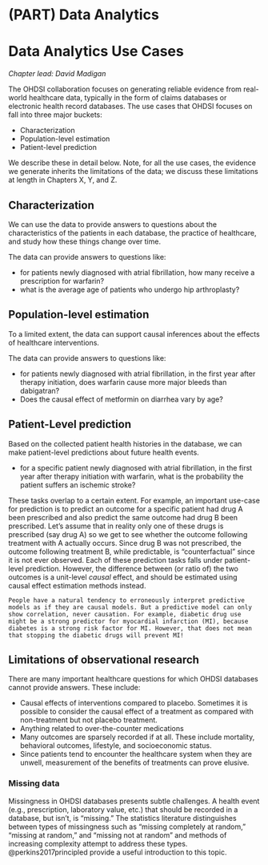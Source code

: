 # (PART) Data Analytics {-} 

# Data Analytics Use Cases {#DataAnalyticsUseCases}

*Chapter lead: David Madigan*

The OHDSI collaboration focuses on generating reliable evidence from real-world healthcare data, typically in the form of claims databases or electronic health record databases. The use cases that OHDSI focuses on fall into three major buckets:

- Characterization
- Population-level estimation
- Patient-level prediction

We describe these in detail below. Note, for all the use cases, the evidence we generate inherits the limitations of the data; we discuss these limitations at length in Chapters X, Y, and Z. 

## Characterization

We can use the data to provide answers to questions about the characteristics of the patients in each database, the practice of healthcare, and study how these things change over time.

The data can provide answers to questions like:

- for patients newly diagnosed with atrial fibrillation, how many receive a prescription for warfarin?
- what is the average age of patients who undergo hip arthroplasty?

## Population-level estimation

To a limited extent, the data can support causal inferences about the effects of healthcare interventions. 

The data can provide answers to questions like:

- for patients newly diagnosed with atrial fibrillation, in the first year after therapy initiation, does warfarin cause more major bleeds than dabigatran? 
- Does the causal effect of metformin on diarrhea vary by age?

## Patient-Level prediction

Based on the collected patient health histories in the database, we can make patient-level predictions about future health events. 

- for a specific patient newly diagnosed with atrial fibrillation, in the first year after therapy initiation with warfarin, what is the probability the patient suffers an ischemic stroke?

These tasks overlap to a certain extent. For example, an important use-case for prediction is to predict an outcome for a specific patient had drug A been prescribed and also predict the same outcome had drug B been prescribed. Let's assume that in reality only one of these drugs is prescribed (say drug A) so we get to see whether the outcome following treatment with A actually occurs. Since drug B was not prescribed, the outcome following treatment B, while predictable, is "counterfactual" since it is not ever observed. Each of these prediction tasks falls under patient-level prediction. However, the difference between (or ratio of) the two outcomes is a unit-level *causal* effect, and should be estimated using causal effect estimation methods instead.

```block2
People have a natural tendency to erroneously interpret predictive models as if they are causal models. But a predictive model can only show correlation, never causation. For example, diabetic drug use might be a strong predictor for myocardial infarction (MI), because diabetes is a strong risk factor for MI. However, that does not mean that stopping the diabetic drugs will prevent MI!
```

## Limitations of observational research

There are many important healthcare questions for which OHDSI databases cannot provide answers. These include:

- Causal effects of interventions compared to placebo. Sometimes it is possible to consider the causal effect of a treatment as compared with non-treatment but not placebo treatment.
- Anything related to over-the-counter medications
- Many outcomes are sparsely recorded if at all. These include mortality, behavioral outcomes, lifestyle, and socioeconomic status.
- Since patients tend to encounter the healthcare system when they are unwell, measurement of the benefits of treatments can prove elusive.

### Missing data

Missingness in OHDSI databases presents subtle challenges. A health event (e.g., prescription, laboratory value, etc.) that should be recorded in a database, but isn't, is "missing." The statistics literature distinguishes between types of missingness such as "missing completely at random," "missing at random," and "missing not at random" and methods of increasing complexity attempt to address these types. @perkins2017principled provide a useful introduction to this topic.
